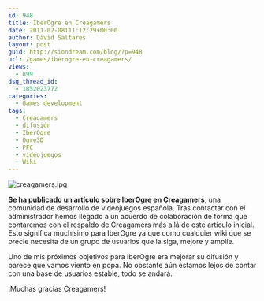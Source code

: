 ```yaml
---
id: 948
title: IberOgre en Creagamers
date: 2011-02-08T11:12:29+00:00
author: David Saltares
layout: post
guid: http://siondream.com/blog/?p=948
url: /games/iberogre-en-creagamers/
views:
  - 899
dsq_thread_id:
  - 1852023772
categories:
  - Games development
tags:
  - Creagamers
  - difusión
  - IberOgre
  - Ogre3D
  - PFC
  - videojuegos
  - Wiki
---
```


![creagamers.jpg](/img/wp/creagamers.webp)

**Se ha publicado un [artículo sobre IberOgre en Creagamers](http://www.creagamers.es/iberogre-un-proyecto-espanol-de-ogre-engine/)**, una comunidad de desarrollo de videojuegos española. Tras contactar con el administrador hemos llegado a un acuerdo de colaboración de forma que contaremos con el respaldo de Creagamers más allá de este artículo inicial. Esto significa muchísimo para IberOgre ya que como cualquier wiki que se precie necesita de un grupo de usuarios que la siga, mejore y amplíe.

Uno de mis próximos objetivos para IberOgre era mejorar su difusión y parece que vamos viento en popa. No obstante aún estamos lejos de contar con una base de usuarios estable, todo se andará.

¡Muchas gracias Creagamers!
